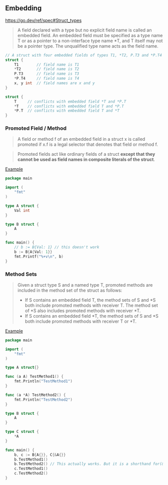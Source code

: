 ## Embedding

https://go.dev/ref/spec#Struct_types

> A field declared with a type but no explicit field name is called an embedded field. An embedded field must be specified as a type name T 
or as a pointer to a non-interface type name *T, and T itself may not be a pointer type. The unqualified type name acts as the field name.

```go
// A struct with four embedded fields of types T1, *T2, P.T3 and *P.T4
struct {
	T1        // field name is T1
	*T2       // field name is T2
	P.T3      // field name is T3
	*P.T4     // field name is T4
	x, y int  // field names are x and y
}
```

```go
struct {
	T     // conflicts with embedded field *T and *P.T
	*T    // conflicts with embedded field T and *P.T
	*P.T  // conflicts with embedded field T and *T
}
```

### Promoted Field / Method

> A field or method f of an embedded field in a struct x is called promoted if x.f is a legal selector that denotes that field or method f.

> Promoted fields act like ordinary fields of a struct **except that they cannot be used as field names in composite literals of the struct**.

[Example](https://go.dev/play/p/gZO3I-uZtC9)

```go
package main

import (
	"fmt"
)

type A struct {
	Val int
}

type B struct {
	A
}

func main() {
	// b := B{Val: 1} // this doesn't work
	b := B{A{Val: 1}}
	fmt.Printf("%+v\n", b)
}

```

### Method Sets

> Given a struct type S and a named type T, promoted methods are included in the method set of the struct as follows:
> - If S contains an embedded field T, the method sets of S and *S both include promoted methods with receiver T. 
The method set of *S also includes promoted methods with receiver *T.
> - If S contains an embedded field *T, the method sets of S and *S both include promoted methods with receiver T or *T.

[Example](https://go.dev/play/p/48xsm2wenbz)

```go
package main

import (
	"fmt"
)

type A struct{}

func (a A) TestMethod1() {
	fmt.Println("TestMethod1")
}

func (a *A) TestMethod2() {
	fmt.Println("TestMethod2")
}

type B struct {
	A
}

type C struct {
	*A
}

func main() {
	b, c := B{A{}}, C{&A{}}
	b.TestMethod1()
	b.TestMethod2() // This actually works. But it is a shorthand for(&b.A).TestMethod2()
	c.TestMethod1()
	c.TestMethod2()
}

```



